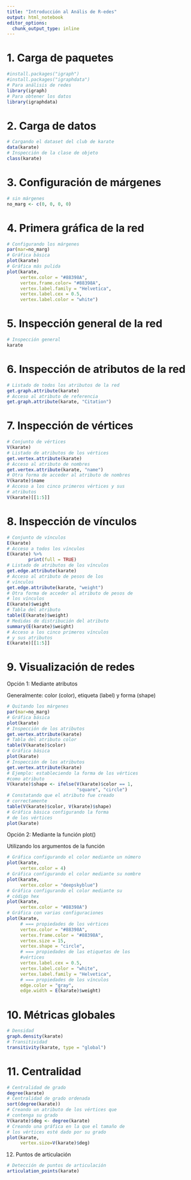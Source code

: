 ---
title: "Introducción al Anális de R-edes"
output: html_notebook
editor_options: 
  chunk_output_type: inline
---

# 1. Carga de paquetes 

```{r }
#install.packages("igraph")
#install.packages("igraphdata")
# Para análisis de redes 
library(igraph)
# Para obtener los datos
library(igraphdata)
```

# 2. Carga de datos

```{r}
# Cargando el dataset del club de karate
data(karate)
# Inspección de la clase de objeto 
class(karate)
```

# 3. Configuración de márgenes

``` {r}
# sin márgenes
no_marg <- c(0, 0, 0, 0)
```

# 4. Primera gráfica de la red

```{r}
# Configurando los márgenes
par(mar=no_marg)
# Gráfica básica
plot(karate)
# Gráfica más pulida
plot(karate, 
     vertex.color = "#88398A",
     vertex.frame.color= "#88398A",
     vertex.label.family = "Helvetica", 
     vertex.label.cex = 0.5,
     vertex.label.color = "white")
```

# 5. Inspección general de la red

```{r}
# Inspección general
karate
```

# 6. Inspección de atributos de la red

```{r}
# Listado de todos los atributos de la red
get.graph.attribute(karate)
# Acceso al atributo de referencia
get.graph.attribute(karate, "Citation")
```

# 7. Inspección de vértices

```{r}
# Conjunto de vértices
V(karate)
# Listado de atributos de los vértices 
get.vertex.attribute(karate)
# Acceso al atributo de nombres
get.vertex.attribute(karate, "name")
# Otra forma de acceder al atributo de nombres
V(karate)$name
# Acceso a los cinco primeros vértices y sus 
# atributos
V(karate)[[1:5]]
```

# 8. Inspección de vínculos 

```{r}
# Conjunto de vínculos 
E(karate)
# Acceso a todos los vínculos
E(karate) %>%
        print(full = TRUE) 
# Listado de atributos de los vínculos 
get.edge.attribute(karate)
# Acceso al atributo de pesos de los 
# vínculos
get.edge.attribute(karate, "weight")
# Otra forma de acceder al atributo de pesos de 
# los vínculos
E(karate)$weight
# Tabla del atributo
table(E(karate)$weight)
# Medidas de distribución del atributo 
summary(E(karate)$weight)
# Acceso a los cinco primeros vínculos 
# y sus atributos
E(karate)[[1:5]]
```

# 9. Visualización de redes

Opción 1: Mediante atributos

Generalmente: color (color), etiqueta (label) y forma (shape)

```{r}
# Quitando los márgenes
par(mar=no_marg)
# Gráfica básica
plot(karate)
# Inspección de los atributos
get.vertex.attribute(karate)
# Tabla del atributo color
table(V(karate)$color)
# Gráfica básica 
plot(karate)
# Inspección de los atributos
get.vertex.attribute(karate)
# Ejemplo: estableciendo la forma de los vértices
#como atributo
V(karate)$shape <- ifelse(V(karate)$color == 1,
                          "square", "circle")
# Constatando que el atributo fue creado
# correctamente 
table(V(karate)$color, V(karate)$shape)
# Gráfica básica configurando la forma
# de los vértices
plot(karate)
```

Opción 2: Mediante la función plot()

Utilizando los argumentos de la función

```{r}
# Gráfica configurando el color mediante un número
plot(karate, 
     vertex.color = 4)
# Gráfica configurando el color mediante su nombre
plot(karate, 
     vertex.color = "deepskyblue")
# Gráfica configurando el color mediante su 
# código hex
plot(karate, 
     vertex.color = "#88398A")
# Gráfica con varias configuraciones
plot(karate, 
     # === propiedades de los vértices 
     vertex.color = "#88398A",
     vertex.frame.color = "#88398A",
     vertex.size = 15,
     vertex.shape = "circle",
     # === propiedades de las etiquetas de los 
     #vértices
     vertex.label.cex = 0.5,
     vertex.label.color = "white",
     vertex.label.family = "Helvetica",
     # === propiedades de los vínculos
     edge.color = "gray",
     edge.width = E(karate)$weight)
```



# 10. Métricas globales

```{r}
# Densidad
graph.density(karate)
# Transitividad 
transitivity(karate, type = "global")
```


# 11. Centralidad 

```{r}
# Centralidad de grado
degree(karate)
# Centralidad de grado ordenada 
sort(degree(karate))
# Creando un atributo de los vértices que
# contenga su grado
V(karate)$deg <- degree(karate)
# Creando una gráfica en la que el tamaño de 
# los vértices esté dado por su grado 
plot(karate, 
     vertex.size=V(karate)$deg)
```


12. Puntos de articulación

```{r}
# Detección de puntos de articulación
articulation_points(karate)
```
